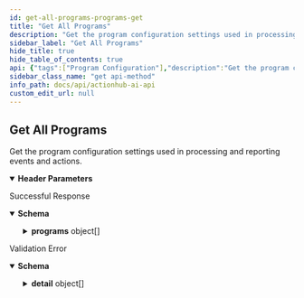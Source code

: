 ```yaml
---
id: get-all-programs-programs-get
title: "Get All Programs"
description: "Get the program configuration settings used in processing and reporting events and actions."
sidebar_label: "Get All Programs"
hide_title: true
hide_table_of_contents: true
api: {"tags":["Program Configuration"],"description":"Get the program configuration settings used in processing and reporting events and actions.","operationId":"get_all_programs_programs_get","parameters":[{"required":false,"schema":{"title":"Program-Id","type":"string"},"name":"program-id","in":"header"}],"responses":{"200":{"description":"Successful Response","content":{"application/json":{"schema":{"title":"ProgramList","required":["programs"],"type":"object","properties":{"programs":{"title":"Programs","type":"array","items":{"title":"Program","required":["program_id","program_name"],"type":"object","properties":{"program_id":{"title":"Program Id","type":"string"},"program_name":{"title":"Program Name","type":"string"},"high_engagement_threshold":{"title":"High Engagement Threshold","exclusiveMinimum":1,"type":"integer","description":"This value is the number of actions establishing a user as 'highly engaged'\n            (your best customers) for the purposes of inclusion in the engagement model. \n        "},"event_relevance_decay":{"title":"Event Relevance Decay","exclusiveMinimum":2,"type":"integer","description":"This value is the number of days for events to lose half their weight\n            (also called event half-life), implemented as a decay curve over time.\n            This value is used to account for recency relevance so newer actions \n            can carry extra weight in calculations.\n            "},"action_weight_floor":{"title":"Action Weight Floor","exclusiveMaximum":1,"type":"number","description":"This value is the minimum user action recommendation weight required \n            for the action to be included in the final recommendations. Higher numbers bring higher\n            confidence in the recommendations but also limit the number of recommendations \n            provided.\n        "},"description":{"title":"Description","type":"string"}}}}}}}}},"422":{"description":"Validation Error","content":{"application/json":{"schema":{"title":"HTTPValidationError","type":"object","properties":{"detail":{"title":"Detail","type":"array","items":{"title":"ValidationError","required":["loc","msg","type"],"type":"object","properties":{"loc":{"title":"Location","type":"array","items":{"anyOf":[{"type":"string"},{"type":"integer"}]}},"msg":{"title":"Message","type":"string"},"type":{"title":"Error Type","type":"string"}}}}}}}}}},"security":[{"APIKeyHeader":[]}],"method":"get","path":"/programs","securitySchemes":{"APIKeyHeader":{"type":"apiKey","in":"header","name":"access_token"}},"info":{"title":"ActionHub.ai API","description":"\n# Introduction\n_Improve user engagement with real-time \"Next Best Action\" recommendations using ActionHub.ai from Lifecycle Science._\nActionHub delivers consumer action recommendations,\nmessage orchestration, and content personalization in a variety of \nmarketing and product development use cases. ActionHub uses\nanonymized event logging to optimize category and asset recommendations for any\nuser based on their own engagement history.\nThe ActionHub API provides authenticated systems with program owners access to \nthe real-time retention and engagement engine built by Lifecycle Science. \n\nOnly two API call integrations are needed to get started:\n\n1. `[POST] /events` for logging user engagement events\n1. `[GET] /users/<user_id>/actions` to retrieve user recommended actions.\n\n\nAll of the other API resources available in the ActionHub system provide optional configuration and optimization features.\nAn API Key and Program ID are necessary to access the API. Contact Lifecycle Science support to obtain.\n","termsOfService":"https://docs.actionhub.ai/terms/","contact":{"name":"Darryl Kanouse","url":"https://lifecyclescience.com/","email":"darryl@lifecyclescience.com"},"license":{"name":"Contact Lifecycle Science","url":"https://lifecyclescience.com/"},"version":"0.0.2"},"postman":{"name":"Get All Programs","description":{"content":"Get the program configuration settings used in processing and reporting events and actions.","type":"text/plain"},"url":{"path":["programs"],"host":["{{baseUrl}}"],"query":[],"variable":[]},"header":[{"disabled":false,"description":{"content":"","type":"text/plain"},"key":"program-id","value":""},{"key":"Accept","value":"application/json"}],"method":"GET","auth":{"type":"apikey","apikey":[{"type":"any","value":"access_token","key":"key"},{"type":"any","value":"<API Key>","key":"value"},{"type":"any","value":"header","key":"in"}]}}}
sidebar_class_name: "get api-method"
info_path: docs/api/actionhub-ai-api
custom_edit_url: null
---
```



## Get All Programs



Get the program configuration settings used in processing and reporting events and actions.

<details style={{"marginBottom":"1rem"}} data-collapsed={false} open={true}><summary style={{}}><strong>Header Parameters</strong></summary><div><ul><ParamsItem className={"paramsItem"} param={{"required":false,"schema":{"title":"Program-Id","type":"string"},"name":"program-id","in":"header"}}></ParamsItem></ul></div></details><div><ApiTabs><TabItem label={"200"} value={"200"}><div>

Successful Response

</div><div><MimeTabs schemaType={"response"}><TabItem label={"application/json"} value={"application/json"}><SchemaTabs><TabItem label={"Schema"} value={"Schema"}><details style={{}} data-collapsed={false} open={true}><summary style={{"textAlign":"left"}}><strong>Schema</strong></summary><div style={{"textAlign":"left","marginLeft":"1rem"}}></div><ul style={{"marginLeft":"1rem"}}><SchemaItem collapsible={true} className={"schemaItem"}><details style={{}}><summary style={{}}><strong>programs</strong><span style={{"opacity":"0.6"}}> object[]</span></summary><div style={{"marginLeft":"1rem"}}><SchemaItem collapsible={false} name={"program_id"} required={false} deprecated={undefined} schemaDescription={undefined} schemaName={"Program Id"} qualifierMessage={undefined} defaultValue={undefined}></SchemaItem><SchemaItem collapsible={false} name={"program_name"} required={false} deprecated={undefined} schemaDescription={undefined} schemaName={"Program Name"} qualifierMessage={undefined} defaultValue={undefined}></SchemaItem><SchemaItem collapsible={false} name={"high_engagement_threshold"} required={false} deprecated={undefined} schemaDescription={"This value is the number of actions establishing a user as 'highly engaged'\n            (your best customers) for the purposes of inclusion in the engagement model. \n        "} schemaName={"High Engagement Threshold"} qualifierMessage={"**Possible values:** `> 1`"} defaultValue={undefined}></SchemaItem><SchemaItem collapsible={false} name={"event_relevance_decay"} required={false} deprecated={undefined} schemaDescription={"This value is the number of days for events to lose half their weight\n            (also called event half-life), implemented as a decay curve over time.\n            This value is used to account for recency relevance so newer actions \n            can carry extra weight in calculations.\n            "} schemaName={"Event Relevance Decay"} qualifierMessage={"**Possible values:** `> 2`"} defaultValue={undefined}></SchemaItem><SchemaItem collapsible={false} name={"action_weight_floor"} required={false} deprecated={undefined} schemaDescription={"This value is the minimum user action recommendation weight required \n            for the action to be included in the final recommendations. Higher numbers bring higher\n            confidence in the recommendations but also limit the number of recommendations \n            provided.\n        "} schemaName={"Action Weight Floor"} qualifierMessage={"**Possible values:** `< 1`"} defaultValue={undefined}></SchemaItem><SchemaItem collapsible={false} name={"description"} required={false} deprecated={undefined} schemaDescription={undefined} schemaName={"Description"} qualifierMessage={undefined} defaultValue={undefined}></SchemaItem></div></details></SchemaItem></ul></details></TabItem><TabItem label={"Example (from schema)"} value={"Example (from schema)"}><ResponseSamples responseExample={"{\n  \"programs\": [\n    {\n      \"program_id\": \"string\",\n      \"program_name\": \"string\",\n      \"high_engagement_threshold\": 0,\n      \"event_relevance_decay\": 0,\n      \"action_weight_floor\": 0,\n      \"description\": \"string\"\n    }\n  ]\n}"} language={"json"}></ResponseSamples></TabItem></SchemaTabs></TabItem></MimeTabs></div></TabItem><TabItem label={"422"} value={"422"}><div>

Validation Error

</div><div><MimeTabs schemaType={"response"}><TabItem label={"application/json"} value={"application/json"}><SchemaTabs><TabItem label={"Schema"} value={"Schema"}><details style={{}} data-collapsed={false} open={true}><summary style={{"textAlign":"left"}}><strong>Schema</strong></summary><div style={{"textAlign":"left","marginLeft":"1rem"}}></div><ul style={{"marginLeft":"1rem"}}><SchemaItem collapsible={true} className={"schemaItem"}><details style={{}}><summary style={{}}><strong>detail</strong><span style={{"opacity":"0.6"}}> object[]</span></summary><div style={{"marginLeft":"1rem"}}><SchemaItem collapsible={true} className={"schemaItem"}><details style={{}}><summary style={{}}><strong>loc</strong><span style={{"opacity":"0.6"}}> object[]</span></summary><div style={{"marginLeft":"1rem"}}><div><div><span className={"badge badge--info"}>anyOf</span><SchemaTabs><TabItem label={"MOD1"} value={"0-item-properties"}><li><div><strong>string</strong></div></li></TabItem><TabItem label={"MOD2"} value={"1-item-properties"}><li><div><strong>integer</strong></div></li></TabItem></SchemaTabs></div></div></div></details></SchemaItem><SchemaItem collapsible={false} name={"msg"} required={false} deprecated={undefined} schemaDescription={undefined} schemaName={"Message"} qualifierMessage={undefined} defaultValue={undefined}></SchemaItem><SchemaItem collapsible={false} name={"type"} required={false} deprecated={undefined} schemaDescription={undefined} schemaName={"Error Type"} qualifierMessage={undefined} defaultValue={undefined}></SchemaItem></div></details></SchemaItem></ul></details></TabItem><TabItem label={"Example (from schema)"} value={"Example (from schema)"}><ResponseSamples responseExample={"{\n  \"detail\": [\n    {\n      \"loc\": [\n        \"string\",\n        0\n      ],\n      \"msg\": \"string\",\n      \"type\": \"string\"\n    }\n  ]\n}"} language={"json"}></ResponseSamples></TabItem></SchemaTabs></TabItem></MimeTabs></div></TabItem></ApiTabs></div>
      